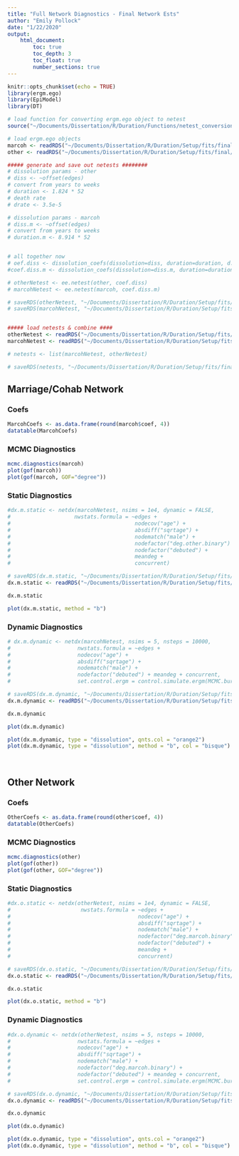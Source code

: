 ```yaml
---
title: "Full Network Diagnostics - Final Network Ests"
author: "Emily Pollock"
date: "1/22/2020"
output:
    html_document:
        toc: true
        toc_depth: 3
        toc_float: true
        number_sections: true
---
```


```r
knitr::opts_chunk$set(echo = TRUE)
library(ergm.ego)
library(EpiModel)
library(DT)

# load function for converting ergm.ego object to netest
source("~/Documents/Dissertation/R/Duration/Functions/netest_conversion.R")

# load ergm.ego objects 
marcoh <- readRDS("~/Documents/Dissertation/R/Duration/Setup/fits/final/fit.marcoh.RDS")
other <- readRDS("~/Documents/Dissertation/R/Duration/Setup/fits/final/fit.other.RDS")

##### generate and save out netests ########
# dissolution params - other
# diss <- ~offset(edges)
# convert from years to weeks
# duration <- 1.824 * 52
# death rate
# drate <- 3.5e-5

# dissolution params - marcoh
# diss.m <- ~offset(edges)
# convert from years to weeks
# duration.m <- 8.914 * 52


# all together now 
# oef.diss <- dissolution_coefs(dissolution=diss, duration=duration, d.rate=drate)
#coef.diss.m <- dissolution_coefs(dissolution=diss.m, duration=duration.m, d.rate=drate)

# otherNetest <- ee.netest(other, coef.diss)
# marcohNetest <- ee.netest(marcoh, coef.diss.m)

# saveRDS(otherNetest, "~/Documents/Dissertation/R/Duration/Setup/fits/final/otherNetest.rds")
# saveRDS(marcohNetest, "~/Documents/Dissertation/R/Duration/Setup/fits/final/marcohNetest.rds")


##### load netests & combine ####
otherNetest <- readRDS("~/Documents/Dissertation/R/Duration/Setup/fits/final/otherNetest.rds")
marcohNetest <- readRDS("~/Documents/Dissertation/R/Duration/Setup/fits/final/marcohNetest.rds")

# netests <- list(marcohNetest, otherNetest)

# saveRDS(netests, "~/Documents/Dissertation/R/Duration/Setup/fits/final/CombinedNetworkFits.rds")

```

## Marriage/Cohab Network   

### Coefs  
```r
MarcohCoefs <- as.data.frame(round(marcoh$coef, 4))
datatable(MarcohCoefs) 
```

### MCMC Diagnostics  
```r
mcmc.diagnostics(marcoh)
plot(gof(marcoh))
plot(gof(marcoh, GOF="degree"))
```

### Static Diagnostics 
```r
#dx.m.static <- netdx(marcohNetest, nsims = 1e4, dynamic = FALSE,
#                    nwstats.formula = ~edges + 
#                                       nodecov("age") + 
#                                       absdiff("sqrtage") + 
#                                       nodematch("male") +
#                                       nodefactor("deg.other.binary") +
#                                       nodefactor("debuted") + 
#                                       meandeg + 
#                                       concurrent)

# saveRDS(dx.m.static, "~/Documents/Dissertation/R/Duration/Setup/fits/final/diagnostics/dxmstatic.rds")
dx.m.static <- readRDS("~/Documents/Dissertation/R/Duration/Setup/fits/final/diagnostics/dxmstatic.rds")
```

```r
dx.m.static

plot(dx.m.static, method = "b")
```

### Dynamic Diagnostics  
```r
# dx.m.dynamic <- netdx(marcohNetest, nsims = 5, nsteps = 10000,
#                     nwstats.formula = ~edges + 
#                     nodecov("age") + 
#                     absdiff("sqrtage") + 
#                     nodematch("male") +
#                     nodefactor("debuted") + meandeg + concurrent,
#                     set.control.ergm = control.simulate.ergm(MCMC.burnin = 1e6, MCMC.interval=1e5))

# saveRDS(dx.m.dynamic, "~/Documents/Dissertation/R/Duration/Setup/fits/final/diagnostics/dxmdynamic.rds")
dx.m.dynamic <- readRDS("~/Documents/Dissertation/R/Duration/Setup/fits/final/diagnostics/dxmdynamic.rds")
```

```r
dx.m.dynamic

plot(dx.m.dynamic)

plot(dx.m.dynamic, type = "dissolution", qnts.col = "orange2")
plot(dx.m.dynamic, type = "dissolution", method = "b", col = "bisque")
```
<br>  

## Other Network  

### Coefs
```r
OtherCoefs <- as.data.frame(round(other$coef, 4))
datatable(OtherCoefs) 
```

### MCMC Diagnostics  
```r
mcmc.diagnostics(other)
plot(gof(other))
plot(gof(other, GOF="degree"))
```

### Static Diagnostics  
```r
#dx.o.static <- netdx(otherNetest, nsims = 1e4, dynamic = FALSE,
#                      nwstats.formula = ~edges + 
#                                        nodecov("age") + 
#                                        absdiff("sqrtage") + 
#                                        nodematch("male") +
#                                        nodefactor("deg.marcoh.binary") +
#                                        nodefactor("debuted") + 
#                                        meandeg + 
#                                        concurrent)

# saveRDS(dx.o.static, "~/Documents/Dissertation/R/Duration/Setup/fits/final/diagnostics/dxostatic.rds")
dx.o.static <- readRDS("~/Documents/Dissertation/R/Duration/Setup/fits/final/diagnostics/dxostatic.rds")
```

```r
dx.o.static

plot(dx.o.static, method = "b")
```

### Dynamic Diagnostics   
```r
#dx.o.dynamic <- netdx(otherNetest, nsims = 5, nsteps = 10000,
#                     nwstats.formula = ~edges + 
#                     nodecov("age") + 
#                     absdiff("sqrtage") + 
#                     nodematch("male") +
#                     nodefactor("deg.marcoh.binary") +
#                     nodefactor("debuted") + meandeg + concurrent,
#                     set.control.ergm = control.simulate.ergm(MCMC.burnin = 1e6, MCMC.interval=1e5))

# saveRDS(dx.o.dynamic, "~/Documents/Dissertation/R/Duration/Setup/fits/final/diagnostics/dxodynamic.rds")
dx.o.dynamic <- readRDS("~/Documents/Dissertation/R/Duration/Setup/fits/final/diagnostics/dxodynamic.rds")
```

```r
dx.o.dynamic

plot(dx.o.dynamic)

plot(dx.o.dynamic, type = "dissolution", qnts.col = "orange2")
plot(dx.o.dynamic, type = "dissolution", method = "b", col = "bisque")
```

